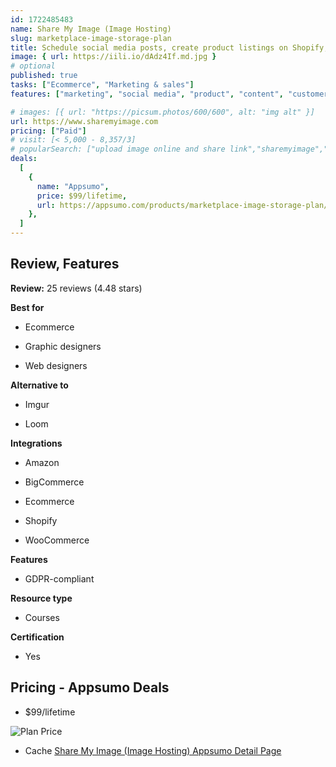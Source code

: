 ```yaml
---
id: 1722485483
name: Share My Image (Image Hosting)
slug: marketplace-image-storage-plan
title: Schedule social media posts, create product listings on Shopify, marketplaces, showcase products etc
image: { url: https://iili.io/dAdz4If.md.jpg }
# optional
published: true
tasks: ["Ecommerce", "Marketing & sales"]
features: ["marketing", "social media", "product", "content", "customer support", "design", "ads"]

# images: [{ url: "https://picsum.photos/600/600", alt: "img alt" }]
url: https://www.sharemyimage.com
pricing: ["Paid"]
# visit: [< 5,000 - 8,357/3]
# popularSearch: ["upload image online and share link","sharemyimage","how to generate flipkart image link","flipkart image link","how do i upload images of product photos on flipkart through link"]
deals:
  [
    {
      name: "Appsumo",
      price: $99/lifetime,
      url: https://appsumo.com/products/marketplace-image-storage-plan/#overview,
    },
  ]
---
```


## Review, Features

**Review:** 25 reviews (4.48 stars)

**Best for**

- Ecommerce

- Graphic designers

- Web designers

**Alternative to**

- Imgur

- Loom

**Integrations**

- Amazon

- BigCommerce

- Ecommerce

- Shopify

- WooCommerce

**Features**

- GDPR-compliant

**Resource type**

- Courses

**Certification**

- Yes

## Pricing - Appsumo Deals

- $99/lifetime

<Img src="https://iili.io/dAdkKWG.png" alt="Plan Price" />

- Cache [Share My Image (Image Hosting) Appsumo Detail Page](https://iili.io/dAdkEe1.png)
